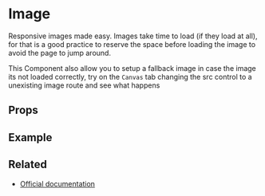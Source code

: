 
<Meta title="Elements/Image" />

# Image

Responsive images made easy. Images take time to load (if they load at all), for that is a good practice to 
reserve the space before loading the image to avoid the page to jump around. 

This Component also allow you to setup a fallback image in case the image its not loaded correctly,
try on the `Canvas` tab changing the src control to a unexisting image route and see what happens

## Props

<ArgsTable of={Image} />

<CommonProps />

## Example

<Canvas>
  <Story story={stories.Default} name="Image" />
</Canvas>


## Related

- [Official documentation](https://bulma.io/documentation/elements/image/)